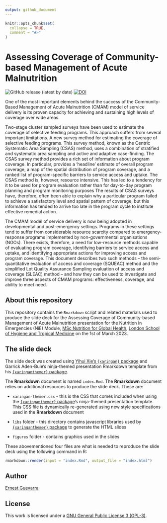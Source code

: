 ```yaml
---
output: github_document
---
```


<!-- README.md is generated from README.Rmd. Please edit that file -->

```r
knitr::opts_chunk$set(
  collapse = TRUE,
  comment = "#>"
)
```

# Assessing Coverage of Community-based Management of Acute Malnutrition

<!-- badges: start -->
![GitHub release (latest by date)](https://img.shields.io/github/v/release/ernestguevarra/coverageCMAM)
[![DOI](https://zenodo.org/badge/173656565.svg)](https://zenodo.org/badge/latestdoi/173656565)
<!-- badges: end -->

One of the most important elements behind the success of the Community-Based Management of Acute Malnutrition (CMAM) model of service delivery is its proven capacity for achieving and sustaining high levels of coverage over wide areas.

Two-stage cluster sampled surveys have been used to estimate the coverage of selective feeding programs. This approach suffers from several important limitations. A new survey method for estimating the coverage of selective feeding programs. This survey method, known as the Centric Systematic Area Sampling (CSAS) method, uses a combination of stratified and systematic area sampling and active and adaptive case-finding. The CSAS survey method provides a rich set of information about program coverage. In particular, provides a ‘headline’ estimate of overall program coverage, a map of the spatial distribution of program coverage, and a ranked list of program-specific barriers to service access and uptake. The CSAS method is, however, resource intensive. This has led to a tendency for it to be used for program evaluation rather than for day-to-day program planning and program monitoring purposes The results of CSAS surveys have, therefore, often been able to explain why a particular program failed to achieve a satisfactory level and spatial pattern of coverage, but this information has tended to arrive too late in the program cycle to institute effective remedial action.

The CMAM model of service delivery is now being adopted in developmental and post-emergency settings. Programs in these settings tend to suffer from considerable resource scarcity compared to emergency-response programs implemented by non-governmental organisations (NGOs). There exists, therefore, a need for low-resource methods capable of evaluating program coverage, identifying barriers to service access and uptake, and identifying appropriate actions for improving access and program coverage. This document describes two such methods – the semi-quantitative evaluation of access and coverage (SQUEAC) method and the simplified Lot Quality Assurance Sampling evaluation of access and coverage (SLEAC) method – and how they can be used to investigate and improve three aspects of CMAM programs: effectiveness, coverage, and ability to meet need.

## About this repository

This repository contains the `Rmarkdown` script and related materials used to produce the slide deck for the Assessing Coverage of Community-based Management of Acute Malnutrition presentation for the Nutrition in Emergencies (NiE) Module, [MSc Nutrition for Global Health](https://www.lshtm.ac.uk/study/courses/masters-degrees/nutrition-global-health), [London School of Hygiene and Tropical Medicine](https://www.lshtm.ac.uk/) on the 1st of March 2023.

## The slide deck

The slide deck was created using [Yihui Xie's `{xaringan}` package](https://github.com/yihui/xaringan) and Garrick Aden-Buie's ninja-themed presentation Rmarkdown template from his [`{xaringanthemer}` package](https://github.com/gadenbuie/xaringanthemer).

The **Rmarkdown** document is named `index.Rmd`. The **Rmarkdown** document relies on additional resources to produce the slide deck. These are:

* `xaringan-themer.css` - this is the CSS that comes included when using the [`{xaringanthemer}` package](https://github.com/gadenbuie/xaringanthemer)'s ninja-themed presentation template. This CSS file is dynamically re-generated using new style specifications used in the **Rmarkdown** document

* `libs` folder - this directory contains javascript libraries used by [`{xaringanthemer}` package](https://github.com/gadenbuie/xaringanthemer) to generate the HTML slides

* `figures` folder - contains graphics used in the slides

These abovementioned four files are what is needed to reproduce the slide deck using the following command in R:

```r
rmarkdown::render(input = "index.Rmd", output_file = "index.html")
```

## Author

[Ernest Guevarra](https://ernest.guevarra.io)

## License

This work is licensed under a [GNU General Public License 3 (GPL-3)](https://github.com/ernestguevarra/coverageCMAM/blob/master/LICENSE.md).

